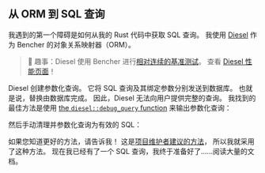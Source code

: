 
## 从 ORM 到 SQL 查询

我遇到的第一个障碍是如何从我的 Rust 代码中获取 SQL 查询。
我使用 [Diesel][github diesel] 作为 Bencher 的对象关系映射器（ORM）。

> 🐰 趣事：Diesel 使用 Bencher 进行[相对连续的基准测试][relative continuous benchmarking]。
> 查看 [Diesel 性能页面][diesel perf page]！

Diesel 创建参数化查询。
它将 SQL 查询及其绑定参数分别发送到数据库。
也就是说，替换由数据库完成。
因此，Diesel 无法向用户提供完整的查询。
我找到的最佳方法是使用 [the `diesel::debug_query` function][diesel debug query] 来输出参数化查询：

<DieselDebugQuery />

然后手动清理并参数化查询为有效的 SQL：

<DieselSql />

如果您知道更好的方法，请告诉我！
这是[项目维护者建议的方法][stackoverflow diesel]，
所以我就采用了这种方法。
现在我已经有了一个 SQL 查询，我终于准备好了......阅读大量的文档。

[github diesel]: https://github.com/diesel-rs/diesel
[diesel debug query]: https://docs.rs/diesel/2.1.5/diesel/fn.debug_query.html
[stackoverflow diesel]: https://stackoverflow.com/questions/76467831/ho-to-get-final-sql-query-from-diesel

[relative continuous benchmarking]: /zh/docs/how-to/track-benchmarks/#relative-continuous-benchmarking
[diesel perf page]: /zh/perf/diesel